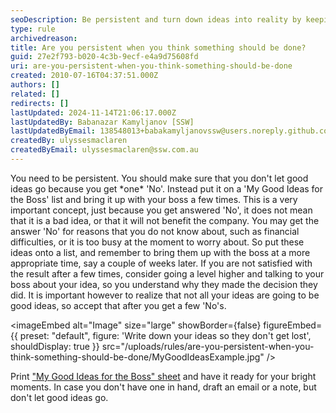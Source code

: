 ```yaml
---
seoDescription: Be persistent and turn down ideas into reality by keeping track of your concepts and bringing them up with your boss at a later time.
type: rule
archivedreason:
title: Are you persistent when you think something should be done?
guid: 27e2f793-b020-4c3b-9ecf-e4a9d75608fd
uri: are-you-persistent-when-you-think-something-should-be-done
created: 2010-07-16T04:37:51.000Z
authors: []
related: []
redirects: []
lastUpdated: 2024-11-14T21:06:17.000Z
lastUpdatedBy: Babanazar Kamyljanov [SSW]
lastUpdatedByEmail: 138548013+babakamyljanovssw@users.noreply.github.com
createdBy: ulyssesmaclaren
createdByEmail: ulyssesmaclaren@ssw.com.au
---
```


You need to be persistent. You should make sure that you don't let good ideas go because you get \*one\* 'No'. Instead put it on a 'My Good Ideas for the Boss' list and bring it up with your boss a few times.
This is a very important concept, just because you get answered 'No', it does not mean that it is a bad idea, or that it will not benefit the company. You may get the answer 'No' for reasons that you do not know about, such as financial difficulties, or it is too busy at the moment to worry about. So put these ideas onto a list, and remember to bring them up with the boss at a more appropriate time, say a couple of weeks later. If you are not satisfied with the result after a few times, consider going a level higher and talking to your boss about your idea, so you understand why they made the decision they did. It is important however to realize that not all your ideas are going to be good ideas, so accept that after you get a few 'No's.


<imageEmbed
  alt="Image"
  size="large"
  showBorder={false}
  figureEmbed={{
    preset: "default",
    figure: 'Write down your ideas so they don\'t get lost',
    shouldDisplay: true
  }}
  src="/uploads/rules/are-you-persistent-when-you-think-something-should-be-done/MyGoodIdeasExample.jpg"
/>

Print ["My Good Ideas for the Boss" sheet](My-Good-Ideas_for-the-Boss.pdf) and have it ready for your bright moments. In case you don't have one in hand, draft an email or a note, but don't let good ideas go.
